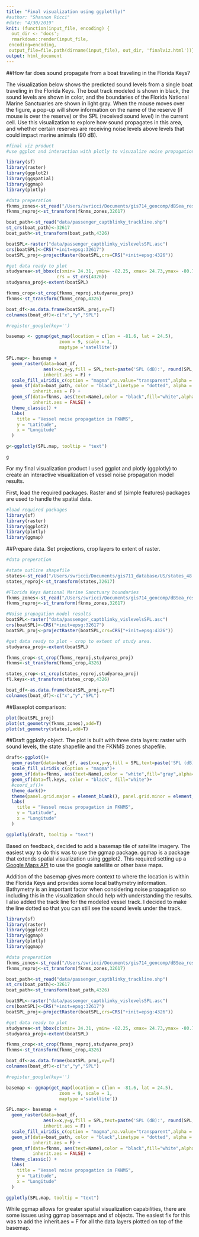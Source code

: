 ```yaml
---
title: "Final visualization using ggplot(ly)"
#author: "Shannon Ricci"
#date: "4/30/2019"
knit: (function(input_file, encoding) {
  out_dir <- 'docs';
  rmarkdown::render(input_file,
 encoding=encoding,
 output_file=file.path(dirname(input_file), out_dir, 'finalviz.html'))})
output: html_document
---
```


##How far does sound propagate from a boat traveling in the Florida Keys?

The visualization below shows the predicted sound levels from a single boat traveling in the Florida Keys. The boat track modeled is shown in black, the sound levels are shown in color, and the boundaries of the Florida National Marine Sanctuaries are shown in light gray. When the mouse moves over the figure, a pop-up will show information on the name of the reserve (if mouse is over the reserve) or the SPL (received sound level) in the current cell. Use this visualization to explore how sound propagates in this area, and whether certain reserves are receiving noise levels above levels that could impact marine animals (90 dB).
```r
#final viz product
#use ggplot and interaction with plotly to visuzalize noise propagation model results

library(sf)
library(raster)
library(ggplot2)
library(ggspatial)
library(ggmap)
library(plotly)

#data preperation
fknms_zones<-st_read("/Users/swricci/Documents/gis714_geocomp/dBSea_results/FKNMS_marine_zones.shp")
fknms_reproj<-st_transform(fknms_zones,32617)

boat_path<-st_read("data/passenger_captblinky_trackline.shp")
st_crs(boat_path)<-32617
boat_path<-st_transform(boat_path,4326)

boatSPL<-raster("data/passenger_captblinky_vislevelsSPL.asc")
crs(boatSPL)<-CRS("+init=epsg:32617")
boatSPL_proj<-projectRaster(boatSPL,crs=CRS("+init=epsg:4326"))

#get data ready to plot
studyarea<-st_bbox(c(xmin= 24.31, ymin= -82.25, xmax= 24.73,ymax= -80.75),
                   crs = st_crs(4326))
studyarea_proj<-extent(boatSPL)

fknms_crop<-st_crop(fknms_reproj,studyarea_proj)
fknms<-st_transform(fknms_crop,4326)

boat_df<-as.data.frame(boatSPL_proj,xy=T)
colnames(boat_df)<-c("x","y","SPL")

#register_google(key='')

basemap <- ggmap(get_map(location = c(lon = -81.6, lat = 24.5),
                    zoom = 9, scale = 1,
                    maptype ='satellite'))

SPL.map<- basemap + 
  geom_raster(data=boat_df, 
              aes(x=x,y=y,fill = SPL,text=paste('SPL (dB):', round(SPL,2))), 
              inherit.aes = F) +
  scale_fill_viridis_c(option = "magma",na.value="transparent",alpha = 0.8) +
  geom_sf(data=boat_path, color = "black",linetype = "dotted", alpha = 0.6, 
          inherit.aes = F) + 
  geom_sf(data=fknms, aes(text=Name),color = "black",fill="white",alpha=0.6,
          inherit.aes = FALSE) +
  theme_classic() +
  labs(
    title = "Vessel noise propagation in FKNMS",
    y = "Latitude",
    x = "Longitude"
  )

g<-ggplotly(SPL.map, tooltip = "text") 
```

```r
g

```

For my final visualization product I used ggplot and plotly (ggplotly) to create an interactive visualization of vessel noise propagation model results.

First, load the required packages. Raster and sf (simple features) packages are used to handle the spatial data.
```r
#load required packages
library(sf)
library(raster)
library(ggplot2)
library(plotly)
library(ggmap)
```

##Prepare data. 
Set projections, crop layers to extent of raster.
```r
#data preperation

#state outline shapefile
states<-st_read("/Users/swricci/Documents/gis711_database/US/states_48.shp")
states_reproj<-st_transform(states,32617)

#Florida Keys National Marine Sanctuary boundaries
fknms_zones<-st_read("/Users/swricci/Documents/gis714_geocomp/dBSea_results/FKNMS_marine_zones.shp")
fknms_reproj<-st_transform(fknms_zones,32617)

#Noise propagation model results
boatSPL<-raster("data/passenger_captblinky_vislevelsSPL.asc")
crs(boatSPL)<-CRS("+init=epsg:32617")
boatSPL_proj<-projectRaster(boatSPL,crs=CRS("+init=epsg:4326"))

#get data ready to plot - crop to extent of study area.
studyarea_proj<-extent(boatSPL)

fknms_crop<-st_crop(fknms_reproj,studyarea_proj)
fknms<-st_transform(fknms_crop,4326)

states_crop<-st_crop(states_reproj,studyarea_proj)
fl.keys<-st_transform(states_crop,4326)

boat_df<-as.data.frame(boatSPL_proj,xy=T)
colnames(boat_df)<-c("x","y","SPL")
```

##Baseplot comparison:
```r
plot(boatSPL_proj)
plot(st_geometry(fknms_zones),add=T)
plot(st_geometry(states),add=T)
```

##Draft ggplotly object. 
The plot is built with three data layers: raster with sound levels, the state shapefile and the FKNMS zones shapefile. 
```r
draft<-ggplot()+
  geom_raster(data=boat_df, aes(x=x,y=y,fill = SPL,text=paste('SPL (dB):', round(SPL,2))))+
  scale_fill_viridis_c(option = "magma")+
  geom_sf(data=fknms, aes(text=Name),color = "white",fill="gray",alpha=0.6)+
  geom_sf(data=fl.keys, color = "black", fill="white")+
  #coord_sf()+
  theme_dark()+
  theme(panel.grid.major = element_blank(), panel.grid.minor = element_blank())+
  labs(
    title = "Vessel noise propagation in FKNMS",
    y = "Latitude",
    x = "Longitude"
  )

ggplotly(draft, tooltip = "text")
```

Based on feedback, decided to add a basemap tile of satellite imagery. The easiest way to do this was to use the ggmap package. ggmap is a package that extends spatial visualization using ggplot2. This required setting up a [Google Maps API](https://cloud.google.com/maps-platform/) to use the google satellite or other base maps.

Addition of the basemap gives more context to where the location is within the Florida Keys and provides some local bathymetry information. Bathymetry is an important factor when considering noise propagation so including this in the visualization should help with understanding the results. I also added the track line for the modeled vessel track. I decided to make the line dotted so that you can still see the sound levels under the track.
```r
library(sf)
library(raster)
library(ggplot2)
library(ggmap)
library(plotly)
library(ggmap)

#data preperation
fknms_zones<-st_read("/Users/swricci/Documents/gis714_geocomp/dBSea_results/FKNMS_marine_zones.shp")
fknms_reproj<-st_transform(fknms_zones,32617)

boat_path<-st_read("data/passenger_captblinky_trackline.shp")
st_crs(boat_path)<-32617
boat_path<-st_transform(boat_path,4326)

boatSPL<-raster("data/passenger_captblinky_vislevelsSPL.asc")
crs(boatSPL)<-CRS("+init=epsg:32617")
boatSPL_proj<-projectRaster(boatSPL,crs=CRS("+init=epsg:4326"))

#get data ready to plot
studyarea<-st_bbox(c(xmin= 24.31, ymin= -82.25, xmax= 24.73,ymax= -80.75),crs = st_crs(4326))
studyarea_proj<-extent(boatSPL)

fknms_crop<-st_crop(fknms_reproj,studyarea_proj)
fknms<-st_transform(fknms_crop,4326)

boat_df<-as.data.frame(boatSPL_proj,xy=T)
colnames(boat_df)<-c("x","y","SPL")

#register_google(key='')

basemap <- ggmap(get_map(location = c(lon = -81.6, lat = 24.5),
                    zoom = 9, scale = 1,
                    maptype ='satellite'))

SPL.map<- basemap + 
  geom_raster(data=boat_df, 
              aes(x=x,y=y,fill = SPL,text=paste('SPL (dB):', round(SPL,2))), 
              inherit.aes = F) +
  scale_fill_viridis_c(option = "magma",na.value="transparent",alpha = 0.8) +
  geom_sf(data=boat_path, color = "black",linetype = "dotted", alpha = 0.6, 
          inherit.aes = F) + 
  geom_sf(data=fknms, aes(text=Name),color = "black",fill="white",alpha=0.6,
          inherit.aes = FALSE) +
  theme_classic() +
  labs(
    title = "Vessel noise propagation in FKNMS",
    y = "Latitude",
    x = "Longitude"
  )

ggplotly(SPL.map, tooltip = "text")
```

While ggmap allows for greater spatial visualization capabilities, there are some issues using ggmap basemaps and sf objects. The easiest fix for this was to add the inherit.aes = F for all the data layers plotted on top of the basemap.